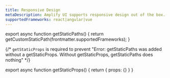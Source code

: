 ```yaml
---
title: Responsive Design
metaDescription: Amplify UI supports responsive design out of the box. Build responsive layouts in your applications using responsive style props with the built-in set of breakpoints, write custom media queries in CSS, or use the Flex and Grid components.
supportedFrameworks: react|angular|vue
---
```



export async function getStaticPaths() {
  return getCustomStaticPath(frontmatter.supportedFrameworks);
}

{/*  `getStaticProps` is required to prevent "Error: getStaticPaths was added without a getStaticProps. Without getStaticProps, getStaticPaths does nothing" */}

export async function getStaticProps() {
  return { props: {} }
}

<WebPage />
